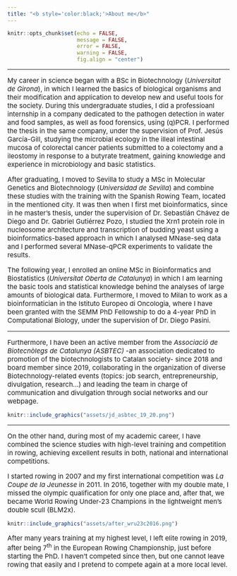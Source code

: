 ```yaml
---
title: "<b style='color:black;'>About me</b>"
---
```


```r
knitr::opts_chunk$set(echo = FALSE,
                      message = FALSE,
                      error = FALSE,
                      warning = FALSE, 
                      fig.align = "center")
```
***

<p style='font-size:15px;'> My career in science began with a BSc in Biotechnology (*Universitat de Girona*), in which I learned the basics of biological organisms and their modification and application to develop new and useful tools for the society. During this undergraduate studies, I did a professioanl internship in a company dedicated to the pathogen detection in water and food samples, as well as food forensics, using (q)PCR. I performed the thesis in the same company, under the supervision of Prof. Jesús García-Gill, studying the microbial ecology in the illeal intestinal mucosa of colorectal cancer patients submitted to a colectomy and a ileostomy in response to a butyrate treatment, gaining knowledge and experience in microbiology and basic statistics. </p>

<p style='font-size:15px;'> After graduating, I moved to Sevilla to study a MSc in Molecular Genetics and Biotechnology (*Universidad de Sevilla*) and combine these studies with the training with the Spanish Rowing Team, located in the mentioned city. It was then when I first met bioinformatics, since in he master's thesis, under the supervision of Dr. Sebastián Chávez de Diego and Dr. Gabriel Gutiérrez Pozo, I studied the Xrn1 protein role in nucleosome architecture and transcription of budding yeast using a bioinformatics-based approach in which I analysed MNase-seq data and I performed several MNase-qPCR experiments to validate the results.  </p>

<p style='font-size:15px;'> The following year, I enrolled an online MSc in Bioinformatics and Biostatistics (*Universitat Oberta de Catalunya*) in which I am learning the basic tools and statistical knowledge behind the analyses of large amounts of biological data. Furthermore, I moved to Milan to work as a bioinformatician in the Istituto Europeo di Oncologia, where I have been granted with the SEMM PhD Fellowship to do a 4-year PhD in Computational Biology, under the supervision of Dr. Diego Pasini.  </p>

***

<p style='font-size:15px;'> Furthermore, I have been an active member from the *Associació de Biotecnòlegs de Catalunya (ASBTEC)* -an association dedicated to promotion of the biotechnologists to Catalan society- since 2018 and board member since 2019, collaborating in the organization of diverse Biotechnology-related events (topics: job search, entrepreneurship, divulgation, research...) and leading the team in charge of communication and divulgation through social networks and our webpage.</p>

```r
knitr::include_graphics("assets/jd_asbtec_19_20.png")
```

***

<p style='font-size:15px;'> On the other hand, during most of my academic career, I have combined the science studies with high-level training and competition in rowing, achieving excellent results in both, national and international competitions.   </p>

<p style='font-size:15px;'> I started rowing in 2007 and my first international competition was *La Coupe de la Jeunesse* in 2011. In 2016, together with my double mate, I missed the olympic qualification for only one place and, after that, we became World Rowing Under-23 Champions in the lightweight men's double scull (BLM2x).   </p>

```r
knitr::include_graphics("assets/after_wru23c2016.png")
```

<p style='font-size:15px;'> After many years training at my highest level, I left elite rowing in 2019, after being 7^th^ in the European Rowing Championship, just before starting the PhD. I haven't competed since then, but one cannot leave rowing that easily and I pretend to compete again at a more local level.  </p>


